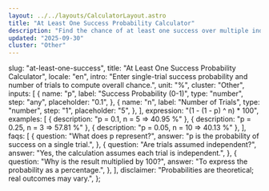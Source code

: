 ```yaml
---
layout: ../../layouts/CalculatorLayout.astro
title: "At Least One Success Probability Calculator"
description: "Find the chance of at least one success over multiple independent trials."
updated: "2025-09-30"
cluster: "Other"
---
```



  slug: "at-least-one-success",
  title: "At Least One Success Probability Calculator",
  locale: "en",
  intro:
    "Enter single-trial success probability and number of trials to compute overall chance.",
  unit: "%",
  cluster: "Other",
  inputs: [
    {
      name: "p",
      label: "Success Probability (0-1)",
      type: "number",
      step: "any",
      placeholder: "0.1",
    },
    {
      name: "n",
      label: "Number of Trials",
      type: "number",
      step: "1",
      placeholder: "5",
    },
  ],
  expression: "(1 - (1 - p) ^ n) * 100",
  examples: [
    { description: "p = 0.1, n = 5 ⇒ 40.95 %" },
    { description: "p = 0.25, n = 3 ⇒ 57.81 %" },
    { description: "p = 0.05, n = 10 ⇒ 40.13 %" },
  ],
  faqs: [
    {
      question: "What does p represent?",
      answer: "p is the probability of success on a single trial.",
    },
    {
      question: "Are trials assumed independent?",
      answer: "Yes, the calculation assumes each trial is independent.",
    },
    {
      question: "Why is the result multiplied by 100?",
      answer: "To express the probability as a percentage.",
    },
  ],
  disclaimer: "Probabilities are theoretical; real outcomes may vary.",
};

<Calculator schema={schema} />
